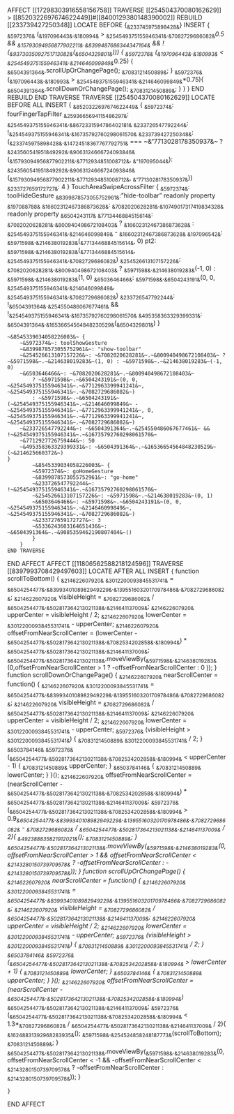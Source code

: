 AFFECT [[17298303916558156758]]
TRAVERSE [[254504370080162629]] > [[8520322697674622449]]#[[8400129380148390002]] 
    REBUILD [[233739427250348]] 
        LOCATE BEFORE {~&233745975898428&~}
            INSERT {
                ~&5972376&~ (~&197096443&~.~&180994&~ > ~&254549375155946341&~.~&7082729686082&~*0.5 && ~&15793094956877902211&~.~&8399487686344347164&~ && !(~&9373035092751713082&~(~&6504329801&~))) {
                    ~&5972376&~ (~&197096443&~.~&180993&~ < ~&254549375155946341&~.~&214646099849&~*0.25) {
                        ~&6504391364&~.scrollUpOrChangePage();
                        ~&7083121450889&~;
                    }
                    ~&5972376&~ (~&197096443&~.~&180993&~ > ~&254549375155946341&~.~&214646099849&~*0.75){
                        ~&6504391364&~.scrollDownOrChangePage();
                        ~&7083121450889&~;
                    }
                }
            }
    END REBUILD
END TRAVERSE
        TRAVERSE [[254504370080162629]]
  		LOCATE BEFORE ALL
		INSERT {
		    ~&8520322697674622449&~ {
        ~&5972374&~: fourFingerTapFilter
        ~&2593665694115486297&~: ~&254549375155946341&~.~&8672331594786402181&~
        ~&233726547792244&~: !~&254549375155946341&~.~&16735792760298061570&~ 
	~&233739427250348&~: (~&233745975898428&~.~&14724518367767792751&~ === ~&"7713028178350937&~ ? ~&243560541951849292&~.~&9063124666724093846&~(~&15793094956877902211&~.~&7712934851008712&~, ~&"197095044&~): ~&243560541951849292&~.~&9063124666724093846&~(~&15793094956877902211&~.~&7712934851008712&~, ~&"7713028178350937&~)) 
        ~&233727659172727&~: 4
    }
                TouchAreaSwipeAcrossFilter {
        ~&5972374&~: toolHideGesture
        ~&8399878573055752961&~: "hide-toolbar"
        readonly property ~&197088788&~ ~&16602312467386873628&~: ~&7082020628281&~.~&10749017317419834328&~
        readonly property ~&6504243117&~ ~&7713446884515614&~: ~&7082020628281&~.~&800940498672108403&~ ? ~&16602312467386873628&~ : ~&254549375155946341&~.~&214646099849&~ - ~&16602312467386873628&~
        ~&197096542&~: ~&5971598&~.~&214638019283&~(~&7713446884515614&~, 0)
        pt2: ~&5971598&~.~&214638019283&~(~&7713446884515614&~, ~&254549375155946341&~.~&7082729686082&~)
        ~&254526613107157226&~: ~&7082020628281&~.~&800940498672108403&~ ? ~&5971598&~.~&214638019283&~(-1, 0) : ~&5971598&~.~&214638019283&~(1, 0)
        ~&6503646466&~: ~&5971598&~.~&6504243191&~(0, 0, ~&254549375155946341&~.~&214646099849&~, ~&254549375155946341&~.~&7082729686082&~)
        ~&233726547792244&~: !~&6504391364&~.~&254550486067677461&~ && !~&254549375155946341&~.~&16735792760298061570&~
        ~&495358363329399331&~: ~&6504391364&~.~&16536654564848230529&~(~&6504329801&~)
    }

    ~&8545339034058226003&~ {
        ~&5972374&~: toolShowGesture
        ~&8399878573055752961&~: "show-toolbar"
        ~&254526613107157226&~: ~&7082020628281&~.~&800940498672108403&~ ? ~&5971598&~.~&214638019283&~(1, 0) : ~&5971598&~.~&214638019283&~(-1, 0)
        ~&6503646466&~: ~&7082020628281&~.~&800940498672108403&~
            ? ~&5971598&~.~&6504243191&~(0, 0, ~&254549375155946341&~.~&7712963399941241&~, ~&254549375155946341&~.~&7082729686082&~)
            : ~&5971598&~.~&6504243191&~(~&254549375155946341&~.~&214646099849&~ - ~&254549375155946341&~.~&7712963399941241&~, 0, ~&254549375155946341&~.~&7712963399941241&~, ~&254549375155946341&~.~&7082729686082&~)
        ~&233726547792244&~: ~&6504391364&~.~&254550486067677461&~ && !~&254549375155946341&~.~&16735792760298061570&~ 
        ~&7712927726759444&~: 50
        ~&495358363329399331&~: ~&6504391364&~.~&16536654564848230529&~(~&214625660372&~)
    }
		    ~&8545339034058226003&~ {
			~&5972374&~: goHomeGesture
			~&8399878573055752961&~: "go-home"
			~&233726547792244&~: !~&254549375155946341&~.~&16735792760298061570&~
			~&254526613107157226&~: ~&5971598&~.~&214638019283&~(0, 1)
			~&6503646466&~: ~&5971598&~.~&6504243191&~(0, 0, ~&254549375155946341&~.~&214646099849&~, ~&254549375155946341&~.~&7082729686082&~)
			~&233727659172727&~: 3
			~&5336243603164651436&~: ~&6504391364&~.~&9085359462190807404&~()
		    }
		}
	END TRAVERSE
END AFFECT
AFFECT [[11806562588218124596]]
	TRAVERSE [[8397993708429497603]]
		LOCATE AFTER ALL
			INSERT {
function scrollToBottom() {
~&214622607920&~ ~&3012200093845531741&~ = ~&6504254477&~.~&8399340108982949229&~.~&13955160320170978486&~.~&7082729686082&~;
~&214622607920&~ visibleHeight = ~&7082729686082&~ / ~&6504254477&~.~&502817364213021138&~.~&214641137009&~;
~&214622607920&~ upperCenter = visibleHeight / 2;
~&214622607920&~ lowerCenter = ~&3012200093845531741&~ - upperCenter;
~&214622607920&~ offsetFromNearScrollCenter = (lowerCenter - ~&6504254477&~.~&502817364213021138&~.~&7082534202858&~.~&180994&~) * ~&6504254477&~.~&502817364213021138&~.~&214641137009&~;
~&6504254477&~.~&502817364213021138&~.moveViewBy(~&5971598&~.~&214638019283&~(0,offsetFromNearScrollCenter > 1 ? -offsetFromNearScrollCenter : 0 ));
}
			    function scrollDownOrChangePage() {
        ~&214622607920&~ nearScrollCenter = function() {
            ~&214622607920&~ ~&3012200093845531741&~ = ~&6504254477&~.~&8399340108982949229&~.~&13955160320170978486&~.~&7082729686082&~;
            ~&214622607920&~ visibleHeight = ~&7082729686082&~ / ~&6504254477&~.~&502817364213021138&~.~&214641137009&~;
            ~&214622607920&~ upperCenter = visibleHeight / 2;
            ~&214622607920&~ lowerCenter = ~&3012200093845531741&~ - upperCenter;
            ~&5972376&~ (visibleHeight > ~&3012200093845531741&~) {
                ~&7083121450889&~ ~&3012200093845531741&~ / 2;
            } ~&6503784146&~ ~&5972376&~ (~&6504254477&~.~&502817364213021138&~.~&7082534202858&~.~&180994&~ < upperCenter - 1) {
                ~&7083121450889&~ upperCenter;
            } ~&6503784146&~ {
                ~&7083121450889&~ lowerCenter;
            }
        }();
        ~&214622607920&~ offsetFromNearScrollCenter = (nearScrollCenter - ~&6504254477&~.~&502817364213021138&~.~&7082534202858&~.~&180994&~) * ~&6504254477&~.~&502817364213021138&~.~&214641137009&~;
	~&5972376&~(~&6504254477&~.~&502817364213021138&~.~&7082534202858&~.~&180994&~ > 0.9*~&6504254477&~.~&8399340108982949229&~.~&13955160320170978486&~.~&7082729686082&~ - ~&7082729686082&~ / ~&6504254477&~.~&502817364213021138&~.~&214641137009&~ / 2){
		~&492388835821912021&~();
		~&7083121450889&~;
	}
        ~&6504254477&~.~&502817364213021138&~.moveViewBy(~&5971598&~.~&214638019283&~(0, offsetFromNearScrollCenter > 1 && offsetFromNearScrollCenter < ~&2143280150739709578&~ ? -offsetFromNearScrollCenter : -~&2143280150739709578&~));
    }
    function scrollUpOrChangePage() {
        ~&214622607920&~ nearScrollCenter = function() {
            ~&214622607920&~ ~&3012200093845531741&~ = ~&6504254477&~.~&8399340108982949229&~.~&13955160320170978486&~.~&7082729686082&~;
            ~&214622607920&~ visibleHeight = ~&7082729686082&~ / ~&6504254477&~.~&502817364213021138&~.~&214641137009&~;
            ~&214622607920&~ upperCenter = visibleHeight / 2;
            ~&214622607920&~ lowerCenter = ~&3012200093845531741&~ - upperCenter;
            ~&5972376&~ (visibleHeight > ~&3012200093845531741&~) {
                ~&7083121450889&~ ~&3012200093845531741&~ / 2;
            } ~&6503784146&~ ~&5972376&~ (~&6504254477&~.~&502817364213021138&~.~&7082534202858&~.~&180994&~ > lowerCenter + 1) {
                ~&7083121450889&~ lowerCenter;
            } ~&6503784146&~ {
                ~&7083121450889&~ upperCenter;
            }
        }();
        ~&214622607920&~ offsetFromNearScrollCenter = (nearScrollCenter - ~&6504254477&~.~&502817364213021138&~.~&7082534202858&~.~&180994&~) * ~&6504254477&~.~&502817364213021138&~.~&214641137009&~;
            ~&5972376&~(~&6504254477&~.~&502817364213021138&~.~&7082534202858&~.~&180994&~ < 1.3*~&7082729686082&~ / ~&6504254477&~.~&502817364213021138&~.~&214641137009&~ / 2){
        ~&16248831392968283935&~();
	~&5971598&~.~&254524858248187773&~(scrollToBottom);
        ~&7083121450889&~;
    }
        ~&6504254477&~.~&502817364213021138&~.moveViewBy(~&5971598&~.~&214638019283&~(0, offsetFromNearScrollCenter < -1 && -offsetFromNearScrollCenter < ~&2143280150739709578&~ ? -offsetFromNearScrollCenter : ~&2143280150739709578&~));
    }


    }
END AFFECT
